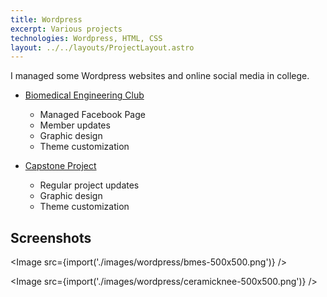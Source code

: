 ```yaml
---
title: Wordpress
excerpt: Various projects
technologies: Wordpress, HTML, CSS
layout: ../../layouts/ProjectLayout.astro
---
```



I managed some Wordpress websites and online social media in college.

- [Biomedical Engineering Club](https://sites.up.edu/bmesup/)

  - Managed Facebook Page
  - Member updates
  - Graphic design
  - Theme customization

- [Capstone Project](https://engineering.projects.up.edu/ceramicknee/)
  - Regular project updates
  - Graphic design
  - Theme customization

## Screenshots

<Image src={import('./images/wordpress/bmes-500x500.png')} />

<Image src={import('./images/wordpress/ceramicknee-500x500.png')} />
